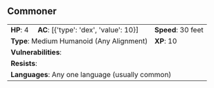 ## Commoner {#monster-commoner}

```{=html}
<table class="table table-striped">
    <tbody>
        <tr>                    
            <td><b>HP</b>: 4</td>
            <td><b>AC</b>: [{'type': 'dex', 'value': 10}]</td>
            <td><b>Speed</b>: 30 feet</td>
        </tr>
        <tr>
            <td colspan="2"><b>Type</b>: Medium Humanoid (Any Alignment)</td>
            <td><b>XP</b>: 10</td>
        </tr>
        <tr>
            <td colspan="3"><b>Vulnerabilities</b>: </td>
        </tr>
        <tr>
            <td colspan="3"><b>Resists</b>: </td>
        </tr>
        <tr>
            <td colspan="3"><b>Languages</b>: Any one language (usually common)</td>
        </tr>
    </tbody>
</table>
```
